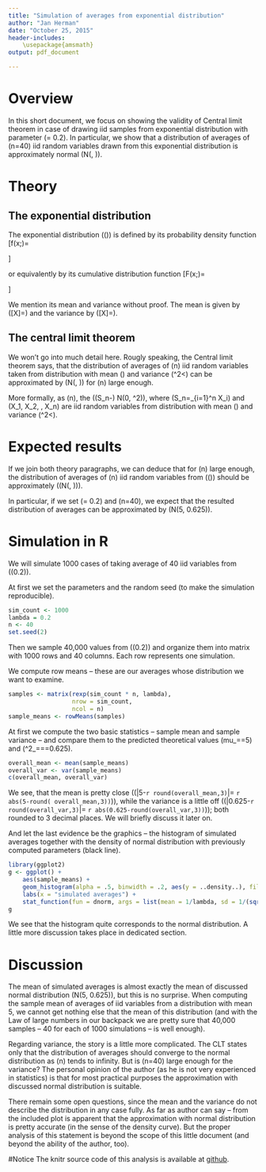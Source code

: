 ```yaml
---
title: "Simulation of averages from exponential distribution"
author: "Jan Herman"
date: "October 25, 2015"
header-includes:
    \usepackage{amsmath}
output: pdf_document

---
```

# Overview
In this short document, we focus on showing the validity of Central limit theorem
in case of drawing iid samples from exponential distribution with parameter 
\(\lambda = 0.2\). In particular, we show that a distribution of averages of \(n=40\) iid random variables drawn from this exponential distribution is approximately normal 
\(N(\frac{1}{\lambda}, \frac{1}{n\lambda^2})\).

# Theory

## The exponential distribution

The exponential distribution \(\mbox{Exp}(\lambda)\) is defined by its probability density
function 
\[f(x;\lambda)=
\begin{cases}
\lambda\mbox{e}^{-\lambda x} & \mbox{if } x \geq 0, \\
0 & \mbox{if } x < 0,
\end{cases}\]

or equivalently by its cumulative distribution function
\[F(x;\lambda)=
\begin{cases}
1-\lambda\mbox{e}^{-\lambda x} & \mbox{if } x \geq 0, \\
0 & \mbox{if } x < 0.
\end{cases}\]

We mention its mean and variance without proof. The mean is given by
\(\mathrm{E}[X]=\frac{1}{\lambda}\) and the variance by 
\(\mbox{Var}[X]=\frac{1}{\lambda^2}\).

## The central limit theorem
We won't go into much detail here. Rougly speaking, the Central limit theorem says,
that the distribution of averages of \(n\) iid random variables taken from distribution
with mean \(\mu\) and variance \(\sigma^2<\infty\) can be approximated by 
\(N(\mu, \frac{\sigma^2}{n})\) for \(n\) large enough.

More formally, as \(n\rightarrow\infty\), 
the \(\sqrt{n}(S_n-\mu)\xrightarrow{d} N(0, \sigma^2)\),
where \(S_n=\frac{1}{n}\sum\limits_{i=1}^n X_i\) and \(X_1, X_2, \dots, X_n\) are iid
random variables from distribution
with mean \(\mu\) and variance \(\sigma^2<\infty\).

# Expected results
If we join both theory paragraphs, we can deduce that for \(n\) large enough,
the distribution of averages of \(n\) iid random variables from \(\mbox{Exp}(\lambda)\)
should be approximately \((N(\frac{1}{\lambda}, \frac{1}{n\lambda^2}))\).

In particular, if we set \(\lambda = 0.2\) and \(n=40\), we expect that
the resulted distribution of averages can be approximated by \(N(5, 0.625)\).

# Simulation in R
We will simulate 1000 cases of taking average of 40 iid variables from \(\mbox{Exp}(0.2)\).

At first we set the parameters and the random seed (to make the simulation reproducible).
```r
sim_count <- 1000
lambda = 0.2
n <- 40
set.seed(2)
```

Then we sample 40,000 values from \(\mbox{Exp}(0.2)\) and organize them into matrix
with 1000 rows and 40 columns. Each row represents one simulation.

We compute row means -- these are our averages whose distribution we want to examine.

```r
samples <- matrix(rexp(sim_count * n, lambda), 
                  nrow = sim_count, 
                  ncol = n)
sample_means <- rowMeans(samples)
```

At first we compute the two basic statistics -- sample mean and sample variance -- and compare them to the predicted theoretical values \(mu_\mathrm{T}=\frac{1}{\lambda}=5\) and 
\(\sigma^2_\mathrm{T}=\frac{1}{n\lambda^2}=\frac{1}{40\cdot 0.2^2}=0.625\).

```r
overall_mean <- mean(sample_means)
overall_var <- var(sample_means)
c(overall_mean, overall_var)
```

We see, that the mean is pretty close (\(|5-`r round(overall_mean,3)`|=
`r abs(5-round( overall_mean,3))`\)), while the variance is a little off
(\(|0.625-`r round(overall_var,3)`|=
`r abs(0.625-round(overall_var,3))`\)); both rounded to 3 decimal places.
We will briefly discuss it later on.

And let the last evidence be the graphics -- the histogram of simulated averages
together with the density of normal distribution with previously computed
parameters (black line).

```r
library(ggplot2)
g <- ggplot() +
    aes(sample_means) +
    geom_histogram(alpha = .5, binwidth = .2, aes(y = ..density..), fill = "blue") +
    labs(x = "simulated averages") +
    stat_function(fun = dnorm, args = list(mean = 1/lambda, sd = 1/(sqrt(n)*lambda)))
g
```

We see that the histogram quite corresponds to the normal distribution.
A little more discussion takes place in dedicated section.

# Discussion
The mean of simulated averages is almost exactly the mean of discussed normal distribution
\(N(5, 0.625)\), but this is no surprise. When computing the sample mean of averages of
iid variables from a distribution with mean 5, we cannot get nothing else that the mean
of this distribution (and with the Law of large numbers in our backpack we are pretty 
sure that 40,000 samples -- 40 for each of 1000 simulations -- is well enough).

Regarding variance, the story is a little more complicated. The CLT states only that
the distribution of averages should converge to the normal distribution as 
\(n\) tends to infinity. But is \(n=40\) large enough for the variance?
The personal opinion of the author (as he is 
not very experienced in statistics) is that for most practical purposes the approximation
with discussed normal distribution is suitable.

There remain some open questions, since the mean and the variance do not describe the
distribution in any case fully. As far as author can say -- from the included plot is
apparent that the approximation with normal distribution is pretty accurate 
(in the sense of the density curve). But the proper analysis of this statement is beyond 
the scope of this little document (and beyond the ability of the author, too).

#Notice
The knitr source code of this analysis is available at
[github](https://github.com/hermitko/StatInf_CourseProject1).

